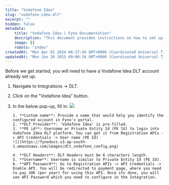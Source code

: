 ```yaml
---
title: "Vodafone Idea"
slug: "vodafone-idea-dlt"
excerpt: ""
hidden: false
metadata:
    title: "Vodafone Idea | Fyno Documentation"
    description: "This document provides instructions on how to set up a Vodafone Idea DLT account in Fyno's portal by navigating to Integrations -> DLT and filling in the required information."
    image: []
    robots: "index"
createdAt: "Mon Apr 01 2024 06:27:49 GMT+0000 (Coordinated Universal Time)"
updatedAt: "Mon Jan 20 2025 09:00:34 GMT+0000 (Coordinated Universal Time)"
---
```


Before we get started, you will need to have a Vodafone Idea DLT account already set up.

1.  Navigate to Integrations -> DLT.
2.  Click on the "Vodafone Idea" button.
3.  In the below pop-up, fill in:
    ![](https://fynodocs.s3.ap-south-1.amazonaws.com/images/dlt_vodafone_integration.png)

        1. **Custom name**: Provide a name that would help you identify the configured account in Fyno's portal.
        2. **DLT Provider**: 'Vodafone Idea' is pre-filled.
        3. **PE id**: Username or Private Entity Id (PE Id) to login into Vodafone Idea DLT platform. You can get it from Registration APIs -> API Credentials -> User name (PE Id)
        ![](https://fynodocs.s3.ap-south-1.amazonaws.com/images/dlt_vodofone_config.png)

        4. **DLT Headers**: DLT Headers must be 6 characters length.
        5. **Username**: Username is similar to Private Entity Id (PE Id).
        6. **API Password**: Go to Registration APIs -> API Credentials -> Enable API. You will be redirected to payment page, where you need to pay 10K (per year) for using this API. Once its done, you will see API Password which you need to configure in the Integration.
